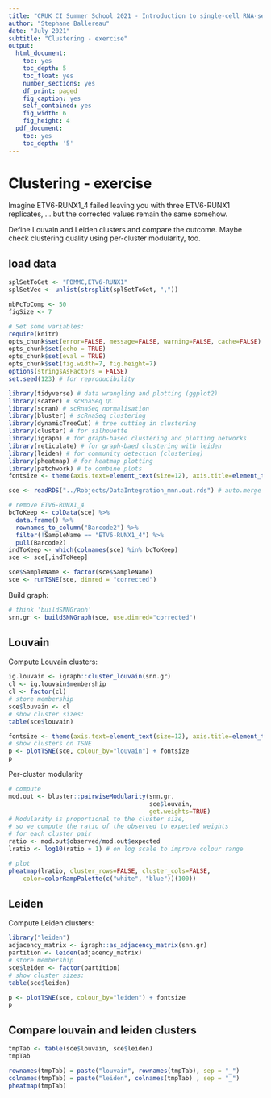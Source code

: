 ```yaml
---
title: "CRUK CI Summer School 2021 - Introduction to single-cell RNA-seq analysis"
author: "Stephane Ballereau"
date: "July 2021"
subtitle: "Clustering - exercise"
output:
  html_document:
    toc: yes
    toc_depth: 5
    toc_float: yes
    number_sections: yes
    df_print: paged
    fig_caption: yes
    self_contained: yes
    fig_width: 6
    fig_height: 4
  pdf_document:
    toc: yes
    toc_depth: '5'
---
```


# Clustering - exercise

Imagine ETV6-RUNX1_4 failed leaving you with three ETV6-RUNX1 replicates,
... but the corrected values remain the same somehow.

Define Louvain and Leiden clusters and compare the outcome.
Maybe check clustering quality using per-cluster modularity, too. 

## load data

```r
splSetToGet <- "PBMMC,ETV6-RUNX1"
splSetVec <- unlist(strsplit(splSetToGet, ","))

nbPcToComp <- 50
figSize <- 7
```

```r
# Set some variables:
require(knitr)
opts_chunk$set(error=FALSE, message=FALSE, warning=FALSE, cache=FALSE)
opts_chunk$set(echo = TRUE)
opts_chunk$set(eval = TRUE) 
opts_chunk$set(fig.width=7, fig.height=7)
options(stringsAsFactors = FALSE)
set.seed(123) # for reproducibility
```

```r
library(tidyverse) # data wrangling and plotting (ggplot2)
library(scater) # scRnaSeq QC
library(scran) # scRnaSeq normalisation
library(bluster) # scRnaSeq clustering
library(dynamicTreeCut) # tree cutting in clustering
library(cluster) # for silhouette
library(igraph) # for graph-based clustering and plotting networks 
library(reticulate) # for graph-baed clustering with leiden
library(leiden) # for community detection (clustering)
library(pheatmap) # for heatmap plotting
library(patchwork) # to combine plots
fontsize <- theme(axis.text=element_text(size=12), axis.title=element_text(size=16))
```


```r
sce <- readRDS("../Robjects/DataIntegration_mnn.out.rds") # auto.merge

# remove ETV6-RUNX1_4
bcToKeep <- colData(sce) %>%
  data.frame() %>%
  rownames_to_column("Barcode2") %>%
  filter(!SampleName == "ETV6-RUNX1_4") %>%
  pull(Barcode2)
indToKeep <- which(colnames(sce) %in% bcToKeep)
sce <- sce[,indToKeep]

sce$SampleName <- factor(sce$SampleName)
sce <- runTSNE(sce, dimred = "corrected")
```

Build graph:

```r
# think 'buildSNNGraph'
snn.gr <- buildSNNGraph(sce, use.dimred="corrected")
```

## Louvain

Compute Louvain clusters:

```r
ig.louvain <- igraph::cluster_louvain(snn.gr)
cl <- ig.louvain$membership
cl <- factor(cl)
# store membership
sce$louvain <- cl
# show cluster sizes:
table(sce$louvain)
```


```r
fontsize <- theme(axis.text=element_text(size=12), axis.title=element_text(size=16))
# show clusters on TSNE
p <- plotTSNE(sce, colour_by="louvain") + fontsize
p
```

Per-cluster modularity

```r
# compute
mod.out <- bluster::pairwiseModularity(snn.gr,
                                       sce$louvain,
                                       get.weights=TRUE)
# Modularity is proportional to the cluster size,
# so we compute the ratio of the observed to expected weights
# for each cluster pair
ratio <- mod.out$observed/mod.out$expected
lratio <- log10(ratio + 1) # on log scale to improve colour range

# plot
pheatmap(lratio, cluster_rows=FALSE, cluster_cols=FALSE, 
    color=colorRampPalette(c("white", "blue"))(100))


```

## Leiden

Compute Leiden clusters:

```r
library("leiden")
adjacency_matrix <- igraph::as_adjacency_matrix(snn.gr)
partition <- leiden(adjacency_matrix)
# store membership
sce$leiden <- factor(partition)
# show cluster sizes:
table(sce$leiden)
```


```r
p <- plotTSNE(sce, colour_by="leiden") + fontsize
p
```

## Compare louvain and leiden clusters

```r
tmpTab <- table(sce$louvain, sce$leiden)
tmpTab
```

```r
rownames(tmpTab) = paste("louvain", rownames(tmpTab), sep = "_")
colnames(tmpTab) = paste("leiden", colnames(tmpTab) , sep = "_")
pheatmap(tmpTab)
```





